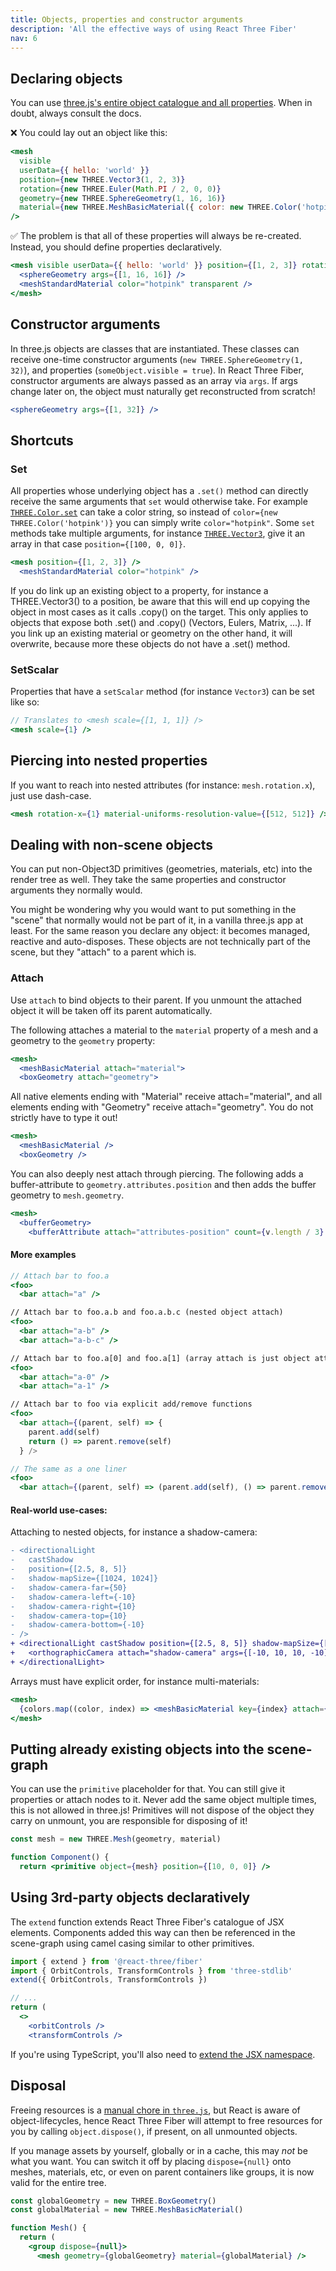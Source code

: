 ```yaml
---
title: Objects, properties and constructor arguments
description: 'All the effective ways of using React Three Fiber'
nav: 6
---
```


## Declaring objects

You can use [three.js's entire object catalogue and all properties](https://threejs.org/docs). When in doubt, always consult the docs.

❌ You could lay out an object like this:

```jsx
<mesh
  visible
  userData={{ hello: 'world' }}
  position={new THREE.Vector3(1, 2, 3)}
  rotation={new THREE.Euler(Math.PI / 2, 0, 0)}
  geometry={new THREE.SphereGeometry(1, 16, 16)}
  material={new THREE.MeshBasicMaterial({ color: new THREE.Color('hotpink'), transparent: true })}
/>
```

✅ The problem is that all of these properties will always be re-created. Instead, you should define properties declaratively.

```jsx
<mesh visible userData={{ hello: 'world' }} position={[1, 2, 3]} rotation={[Math.PI / 2, 0, 0]}>
  <sphereGeometry args={[1, 16, 16]} />
  <meshStandardMaterial color="hotpink" transparent />
</mesh>
```

## Constructor arguments

In three.js objects are classes that are instantiated. These classes can receive one-time constructor arguments (`new THREE.SphereGeometry(1, 32)`), and properties (`someObject.visible = true`). In React Three Fiber, constructor arguments are always passed as an array via `args`. If args change later on, the object must naturally get reconstructed from scratch!

```jsx
<sphereGeometry args={[1, 32]} />
```

## Shortcuts

### Set

All properties whose underlying object has a `.set()` method can directly receive the same arguments that `set` would otherwise take. For example [`THREE.Color.set`](https://threejs.org/docs/#api/en/math/Color.set) can take a color string, so instead of `color={new THREE.Color('hotpink')}` you can simply write `color="hotpink"`. Some `set` methods take multiple arguments, for instance [`THREE.Vector3`](https://threejs.org/docs/#api/en/math/Vector3.set), give it an array in that case `position={[100, 0, 0]}`.

```jsx
<mesh position={[1, 2, 3]} />
  <meshStandardMaterial color="hotpink" />
```

<Hint>
  If you do link up an existing object to a property, for instance a THREE.Vector3() to a position, be aware that this
  will end up copying the object in most cases as it calls .copy() on the target. This only applies to objects that
  expose both .set() and .copy() (Vectors, Eulers, Matrix, ...). If you link up an existing material or geometry on the
  other hand, it will overwrite, because more these objects do not have a .set() method.
</Hint>

### SetScalar

Properties that have a `setScalar` method (for instance `Vector3`) can be set like so:

```jsx
// Translates to <mesh scale={[1, 1, 1]} />
<mesh scale={1} />
```

## Piercing into nested properties

If you want to reach into nested attributes (for instance: `mesh.rotation.x`), just use dash-case.

```jsx
<mesh rotation-x={1} material-uniforms-resolution-value={[512, 512]} />
```

## Dealing with non-scene objects

You can put non-Object3D primitives (geometries, materials, etc) into the render tree as well. They take the same properties and constructor arguments they normally would.

You might be wondering why you would want to put something in the "scene" that normally would not be part of it, in a vanilla three.js app at least. For the same reason you declare any object: it becomes managed, reactive and auto-disposes. These objects are not technically part of the scene, but they "attach" to a parent which is.

### Attach

Use `attach` to bind objects to their parent. If you unmount the attached object it will be taken off its parent automatically.

The following attaches a material to the `material` property of a mesh and a geometry to the `geometry` property:

```jsx
<mesh>
  <meshBasicMaterial attach="material">
  <boxGeometry attach="geometry">
```

<Hint>
  All native elements ending with "Material" receive attach="material", and all elements ending with "Geometry" receive
  attach="geometry". You do not strictly have to type it out!
</Hint>

```jsx
<mesh>
  <meshBasicMaterial />
  <boxGeometry />
```

You can also deeply nest attach through piercing. The following adds a buffer-attribute to `geometry.attributes.position` and then adds the buffer geometry to `mesh.geometry`.

```jsx
<mesh>
  <bufferGeometry>
    <bufferAttribute attach="attributes-position" count={v.length / 3} array={v} itemSize={3} />
```

#### More examples

```jsx
// Attach bar to foo.a
<foo>
  <bar attach="a" />

// Attach bar to foo.a.b and foo.a.b.c (nested object attach)
<foo>
  <bar attach="a-b" />
  <bar attach="a-b-c" />

// Attach bar to foo.a[0] and foo.a[1] (array attach is just object attach)
<foo>
  <bar attach="a-0" />
  <bar attach="a-1" />

// Attach bar to foo via explicit add/remove functions
<foo>
  <bar attach={(parent, self) => {
    parent.add(self)
    return () => parent.remove(self)
  } />

// The same as a one liner
<foo>
  <bar attach={(parent, self) => (parent.add(self), () => parent.remove(self))} />
```

#### Real-world use-cases:

Attaching to nested objects, for instance a shadow-camera:

```diff
- <directionalLight
-   castShadow
-   position={[2.5, 8, 5]}
-   shadow-mapSize={[1024, 1024]}
-   shadow-camera-far={50}
-   shadow-camera-left={-10}
-   shadow-camera-right={10}
-   shadow-camera-top={10}
-   shadow-camera-bottom={-10}
- />
+ <directionalLight castShadow position={[2.5, 8, 5]} shadow-mapSize={[1024, 1024]}>
+   <orthographicCamera attach="shadow-camera" args={[-10, 10, 10, -10]} />
+ </directionalLight>
```

Arrays must have explicit order, for instance multi-materials:

```jsx
<mesh>
  {colors.map((color, index) => <meshBasicMaterial key={index} attach={`material-${index}`} color={color} />}
</mesh>
```

## Putting already existing objects into the scene-graph

You can use the `primitive` placeholder for that. You can still give it properties or attach nodes to it. Never add the same object multiple times, this is not allowed in three.js! Primitives will not dispose of the object they carry on unmount, you are responsible for disposing of it!

```jsx
const mesh = new THREE.Mesh(geometry, material)

function Component() {
  return <primitive object={mesh} position={[10, 0, 0]} />
```

## Using 3rd-party objects declaratively

The `extend` function extends React Three Fiber's catalogue of JSX elements. Components added this way can then be referenced in the scene-graph using camel casing similar to other primitives.

```jsx
import { extend } from '@react-three/fiber'
import { OrbitControls, TransformControls } from 'three-stdlib'
extend({ OrbitControls, TransformControls })

// ...
return (
  <>
    <orbitControls />
    <transformControls />
```

If you're using TypeScript, you'll also need to [extend the JSX namespace](/react-three-fiber/tutorials/typescript#extending-jsx-intrinsic-elements).

## Disposal

Freeing resources is a [manual chore in `three.js`](https://threejs.org/docs/#manual/en/introduction/How-to-dispose-of-objects), but React is aware of object-lifecycles, hence React Three Fiber will attempt to free resources for you by calling `object.dispose()`, if present, on all unmounted objects.

If you manage assets by yourself, globally or in a cache, this may _not_ be what you want. You can switch it off by placing `dispose={null}` onto meshes, materials, etc, or even on parent containers like groups, it is now valid for the entire tree.

```jsx
const globalGeometry = new THREE.BoxGeometry()
const globalMaterial = new THREE.MeshBasicMaterial()

function Mesh() {
  return (
    <group dispose={null}>
      <mesh geometry={globalGeometry} material={globalMaterial} />
```
